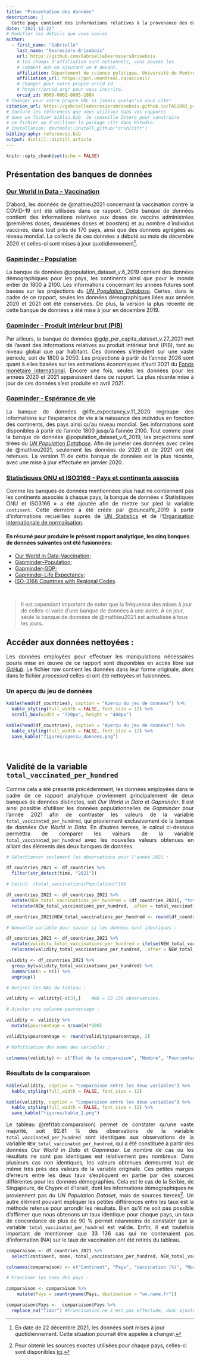 ```yaml
---
title: "Présentation des données"
description: | 
  Cette page contient des informations relatives à la provenance des données employées afin de produire ce rapport analytique, en plus de contenir une vérification de la validité de la variable `total_vaccinated_per_hundred` contenue dans la banque de données *Our World in Data*.
date: "2021-12-22"
# Modifier les détails que vous voulez
author:
  - first_name: "Gabrielle"
    last_name: "Desrosiers-Brisebois"
    url: https://github.com/GabrielleDesrosiersBrisebois
    # les champs d'affiliation sont optionnels, vous pouvez les
    # comment out en ajoutant un # devant.
    affiliation: Département de science politique, Université de Montréal
    affiliation_url: https://pol.umontreal.ca/accueil/
    # changer pour votre propre orcid id
    # https://orcid.org/ pour vous inscrire.
    orcid_id: 0000-0002-8095-188X
# Changer pour votre propre URL si jamais quelqu'un vous cite!
citation_url: https://gabrielledesrosiersbrisebois.github.io/FAS1002_projet-final/
# Inclure les références que vous utilisez dans vos rapports
# dans un fichier biblio.bib. Je conseille Zotero pour construire
# ce fichier ou d'utiliser le package citr dans RStudio.
# Installation: devtools::install_github("crsh/citr")
bibliography: references.bib
output: distill::distill_article
---
```


```r
knitr::opts_chunk$set(echo = FALSE)
```

## Présentation des banques de données

### [Our World in Data - Vaccination](https://github.com/owid/covid-19-data/tree/master/public/data/vaccinations)

::: {style="text-align: justify"}
D'abord, les données de @mathieu2021 concernant la vaccination contre la COVID-19 ont été utilisées dans ce rapport. Cette banque de données contient des informations relatives aux doses de vaccins administrées (premières doses, deuxièmes doses et *boosters*) et au nombre d'individus vaccinés, dans tout près de 170 pays, ainsi que des données agrégées au niveau mondial. La collecte de ces données a débuté au mois de décembre 2020 et celles-ci sont mises à jour quotidiennement[^1].
:::

[^1]: En date de 22 décembre 2021, les données sont mises à jour quotidiennement. Cette situation pourrait être appelée à changer.

### [Gapminder - Population](https://www.gapminder.org/data/documentation/gd003/)

::: {style="text-align: justify"}
La banque de données @population_dataset_v.6_2019 contient des données démographiques pour les pays, les continents ainsi que pour le monde entier de 1800 à 2100. Les informations concernant les années futures sont basées sur les projections du [*UN Population Database*](https://population.un.org/wpp/). Certes, dans le cadre de ce rapport, seules les données démographiques liées aux années 2020 et 2021 ont été conservées. De plus, la version la plus récente de cette banque de données a été mise à jour en décembre 2019.
:::

### [Gapminder - Produit intérieur brut (PIB)](https://www.gapminder.org/data/documentation/gd001/)

::: {style="text-align: justify"}
Par ailleurs, la banque de données @gdp_per_capita_dataset_v.27_2021 met de l'avant des informations relatives au produit intérieur brut (PIB), tant au niveau global que par habitant. Ces données s'étendent sur une vaste période, soit de 1800 à 2050. Les projections à partir de l'année 2026 sont quant à elles basées sur les estimations économiques d'avril 2021 du [Fonds monétaire international](https://www.imf.org/en/Publications/WEO/weo-database/2021/April). Encore une fois, seules les données pour les années 2020 et 2021 apparaissent dans ce rapport. La plus récente mise à jour de ces données s'est produite en avril 2021.
:::

### [Gapminder - Espérance de vie](https://www.gapminder.org/data/documentation/gd004/)

::: {style="text-align: justify"}
La banque de données @life_expectancy_v.11_2020 regroupe des informations sur l'espérance de vie à la naissance des individus en fonction des continents, des pays ainsi qu'au niveau mondial. Ses informations sont disponibles à partir de l'année 1800 jusqu'à l'année 2100. Tout comme pour la banque de données @population_dataset_v.6_2019, les projections sont tirées du [*UN Population Database*](https://population.un.org/wpp/). Afin de jumeler ces données avec celles de @mathieu2021, seulement les données de 2020 et de 2021 ont été retenues. La version 11 de cette banque de données est la plus récente, avec une mise à jour effectuée en janvier 2020.
:::

### [Statistiques ONU et ISO3166 - Pays et continents associés](https://github.com/lukes/ISO-3166-Countries-with-Regional-Codes)

::: {style="text-align: justify"}
Comme les banques de données mentionnées plus haut ne contiennent pas les continents associés à chaque pays, la banque de données « Statistiques ONU et ISO3166 » a été ajoutée afin de mettre sur pied la variable `continent`. Cette dernière a été créée par @duncalfe_2019 à partir d'informations recueillies auprès de [UN Statistics](https://unstats.un.org/unsd/methodology/m49/overview) et de l'[Organisation internationale de normalisation](https://www.iso.org/iso-3166-country-codes.html).
:::

#### En résumé pour produire le présent rapport analytique, les cinq banques de données suivantes ont été fusionnées:

-   [Our World in Data-Vaccination](https://github.com/owid/covid-19-data/tree/master/public/data/vaccinations);
-   [Gapminder-Population](https://docs.google.com/spreadsheets/d/14_suWY8fCPEXV0MH7ZQMZ-KndzMVsSsA5HdR-7WqAC0/edit#gid=501532268);
-   [Gapminder-GDP](https://docs.google.com/spreadsheets/d/1gZZ28UiWCVue-tFHMEVOvSO58x7x-w20E23l1wZTR3E/edit#gid=501532268);
-   [Gapminder-Life Expectancy](https://docs.google.com/spreadsheets/d/11mulzUH3_cueq-V9D5KIlo9oHE9YYZrUSeVyCin7_rM/edit#gid=501532268);
-   [ISO-3166 Countries with Regional Codes](https://github.com/lukes/ISO-3166-Countries-with-Regional-Codes).

<br>

> Il est cependant important de noter que la fréquence des mises à jour de celles-ci varie d'une banque de données à une autre. À ce jour, seule la banque de données de @mathieu2021 est actualisée à tous les jours.

## Accéder aux données nettoyées :

::: {style="text-align: justify"}
Les données employées pour effectuer les manipulations nécessaires pourla  mise en œuvre de ce rapport sont disponibles en accès libre sur [*GitHub*](https://github.com/GabrielleDesrosiersBrisebois/FAS1002_projet-final/tree/main/data). Le fichier _raw_ contient les données dans leur forme originale, alors dans le fichier _processed_ celles-ci ont été nettoyées et fusionnées.
:::

### Un aperçu du jeu de données

```r
kable(head(df_countries), caption = "Aperçu du jeu de données") %>% 
  kable_styling(full_width = FALSE, font_size = 12) %>% 
  scroll_box(width = "720px", height = "400px")
```

```r
kable(head(df_countries), caption = "Aperçu du jeu de données") %>% 
  kable_styling(full_width = FALSE, font_size = 12) %>%
  save_kable("figures/apercu_donnees.png")
```
<br>

## Validité de la variable `total_vaccinated_per_hundred`

::: {style="text-align: justify"}
Comme cela a été présenté précédemment, les données employées dans le cadre de ce rapport analytique proviennent principalement de deux banques de données distinctes, soit *Our World in Data* et *Gapminder*. Il est ainsi possible d'utiliser les données populationnelles de *Gapminder* pour l'année 2021 afin de contraster les valeurs de la variable `total_vaccinated_per_hundred`, qui proviennent exclusivement de la banque de données *Our World in Data*. En d'autres termes, le calcul ci-dessous permettra de comparer les valeurs de la variable `total_vaccinated_per_hundred` avec les nouvelles valeurs obtenues en alliant des éléments des deux banques de données.
:::

```r
# Sélectionner seulement les observations pour l'année 2021 :

df_countries_2021 <- df_countries %>% 
  filter(str_detect(time, "2021"))

# Calcul: (total_vaccinations/Population)*100

df_countries_2021 <- df_countries_2021 %>% 
  mutate(NEW_total_vaccinations_per_hundred = (df_countries_2021[, "total_vaccinations"] / df_countries_2021[, "Population"]) * 100) %>% 
  relocate(NEW_total_vaccinations_per_hundred, .after = total_vaccinations_per_hundred)

df_countries_2021$NEW_total_vaccinations_per_hundred <- round(df_countries_2021$NEW_total_vaccinations_per_hundred, 2)

# Nouvelle variable pour savoir si les données sont identiques :

df_countries_2021 <- df_countries_2021 %>%
  mutate(validity_total_vaccinations_per_hundred = ifelse(NEW_total_vaccinations_per_hundred == total_vaccinations_per_hundred, "Identique", "Non-identique")) %>% 
  relocate(validity_total_vaccinations_per_hundred, .after = NEW_total_vaccinations_per_hundred)

validity <- df_countries_2021 %>% 
  group_by(validity_total_vaccinations_per_hundred) %>% 
  summarise(n = n()) %>% 
  ungroup() 

# Retirer les NAs du tableau :

validity <- validity[-c(3),]    #NA = 33 136 observations. 

# Ajouter une colonne pourcentage :

validity <- validity %>% 
  mutate(pourcentage = n/sum(n)*100) 

validity$pourcentage <- round(validity$pourcentage, 2)

# Mofification des noms des variables :

colnames(validity) <- c("État de la comparaison", "Nombre", "Pourcentage")
```

### Résultats de la comparaison

```r
kable(validity, caption = "Comparaison entre les deux variables") %>%
  kable_styling(full_width = FALSE, font_size = 12)
```

```r
kable(validity, caption = "Comparaison entre les deux variables") %>%
  kable_styling(full_width = FALSE, font_size = 12) %>% 
  save_kable("figures/table_2.png")
```

::: {style="text-align: justify"}
Le tableau \@ref(tab:comparaison) permet de constater qu'une vaste majorité, soit 92.81 % des observations de la variable `total_vaccinated_per_hundred` sont identiques aux observations de la variable `NEW_total_vaccinated_per_hundred`, qui a été constituée à partir des données *Our World in Data* et *Gapminder*. Le nombre de cas où les résultats ne sont pas identiques est relativement peu nombreux. Dans plusieurs cas non identiques, les valeurs obtenues demeurent tout de même très près des valeurs de la variable originale. Ces petites marges d'erreurs entre les deux taux s'expliquent en partie par des sources différentes pour les données démographies. Cela est le cas de la Serbie, de Singapoure, de Chypre et d'Israël, dont les informations démographiques ne proviennent pas du *UN Population Dataset*, mais de sources tierces[^2]. Un autre élément pouvant expliquer les petites différences entre les taux est la méthode retenue pour arrondir les résultats. Bien qu'il ne soit pas possible d'affirmer que nous obtenons un taux identique pour chaque pays, un taux de concordance de plus de 90 % permet néanmoins de constater que la variable `total_vaccinated_per_hundred` est valide. Enfin, il est toutefois important de mentionner que 33 136 cas qui ne contenaient pas d'information (NA) sur le taux de vaccination ont été retirés du tableau.
:::

```r
comparaison <- df_countries_2021 %>% 
  select(continent, name, total_vaccinations_per_hundred, NEW_total_vaccinations_per_hundred, validity_total_vaccinations_per_hundred)

colnames(comparaison) <- c("Continent", "Pays", "Vaccination (%)", "Nouvelle variable: Vaccination (%)", "État de la comparaison")

# Franciser les noms des pays :

comparaison <- comparaison %>% 
    mutate(Pays = countryname(Pays, destination = "un.name.fr")) 

comparaison$Pays <-  comparaison$Pays %>% 
  replace_na("Timor") #Francisation ne s'est pas effectuée, donc ajouter le Timor manuellement. 
```

[^2]: Pour obtenir les sources exactes utilisées pour chaque pays, celles-ci sont disponibles [ici](https://github.com/owid/covid-19-data/blob/master/scripts/input/un/population_latest.csv).
